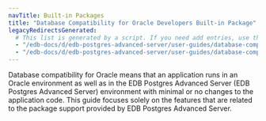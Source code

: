 ```yaml
---
navTitle: Built-in Packages
title: "Database Compatibility for Oracle Developers Built-in Package"
legacyRedirectsGenerated:
  # This list is generated by a script. If you need add entries, use the `legacyRedirects` key.
  - "/edb-docs/d/edb-postgres-advanced-server/user-guides/database-compatibility-for-oracle-developers-built-in-package-guide/9.6/Database_Compatibility_for_Oracle_Developers_Built-in_Package_Guide.1.01.html"
  - "/edb-docs/d/edb-postgres-advanced-server/user-guides/database-compatibility-for-oracle-developers-built-in-package-guide/9.6/toc.html"
---
```


Database compatibility for Oracle means that an application runs in an Oracle environment as well as in the EDB Postgres Advanced Server (EDB Postgres Advanced Server) environment with minimal or no changes to the application code. This guide focuses solely on the features that are related to the package support provided by EDB Postgres Advanced Server.

